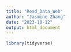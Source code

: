 ```yaml
---
title: "Read_Data_Web"
author: "Jasmine Zhang"
date: "2023-10-12"
output: html_document
---
```


```r
library(tidyverse)
```

